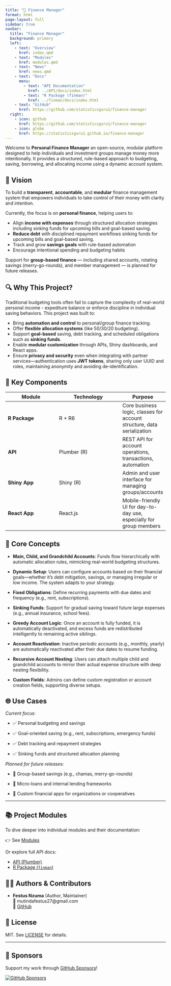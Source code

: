 ```yaml
---
title: "💼 Finance Manager"
format: html
page-layout: full
sidebar: true
navbar:
  title: "Finance Manager"
  background: primary
  left:
    - text: "Overview"
      href: index.qmd
    - text: "Modules"
      href: modules.qmd
    - text: "News"
      href: news.qmd
    - text: "Docs"
      menu:
        - text: "API Documentation"
          href: ../API/docs/index.html
        - text: "R Package (finman)"
          href: ../finman/docs/index.html
    - text: "GitHub"
      href: https://github.com/statisticsguru1/finance-manager
  right:
    - icon: github
      href: https://github.com/statisticsguru1/finance-manager
    - icon: globe
      href: https://statisticsguru1.github.io/finance-manager
---
```


Welcome to **Personal Finance Manager** an open-source, modular platform designed to help individuals and investment groups manage money more intentionally. It provides a structured, rule-based approach to budgeting, saving, borrowing, and allocating income using a dynamic account system.


## 🚀 Vision

To build a **transparent**, **accountable**, and **modular** finance management system that empowers individuals to take control of their money with clarity and intention.

Currently, the focus is on **personal finance**, helping users to:

- Align **income with expenses** through structured allocation strategies including sinking funds for upcoming bills and goal-based saving.
- **Reduce debt** with disciplined repayment workflows sinking funds for upcoming bills and goal-based saving. 
- Track and grow **savings goals** with rule-based automation  
- Encourage intentional spending and budgeting habits

Support for **group-based finance** — including shared accounts, rotating savings (merry-go-rounds), and member management — is planned for future releases.


## 🔍 Why This Project?

Traditional budgeting tools often fail to capture the complexity of real-world personal income - expediture balance or enforce discipline in individual saving behaviors. This project was built to:

- Bring **automation and control** to personal/group finance tracking.
- Offer **flexible allocation systems** (like 50/30/20 budgeting).
- Support **goal-based** saving, debt tracking, and scheduled obligations such as **sinking funds**.
- Enable **modular customization** through APIs, Shiny dashboards, and React apps.
- Ensure **privacy and security** even when integrating with partner services—authentication uses **JWT tokens**, sharing only user UUID and roles, maintaining anonymity and avoiding de-identification.


## 🧩 Key Components

| Module      | Technology     | Purpose |
|-------------|----------------|---------|
| **R Package** | R + R6         | Core business logic, classes for account structure, data serialization |
| **API**     | Plumber (R)     | REST API for account operations, transactions, automation |
| **Shiny App**| Shiny (R)      | Admin and user interface for managing groups/accounts |
| **React App**| React.js       | Mobile-friendly UI for day-to-day use, especially for group members |


## 🧠 Core Concepts

- **Main, Child, and Grandchild Accounts**: Funds flow hierarchically with automatic allocation rules, mimicking real-world budgeting structures.
- **Dynamic Setup**: Users can configure accounts based on their financial goals—whether it's debt mitigation, savings, or managing irregular or low income. The system adapts to your strategy.
- **Fixed Obligations**: Define recurring payments with due dates and frequency (e.g., rent, subscriptions).
- **Sinking Funds**: Support for gradual saving toward future large expenses (e.g., annual insurance, school fees).
- **Greedy Account Logic**: Once an account is fully funded, it is automatically deactivated, and excess funds are redistributed intelligently to remaining active siblings.
- **Account Reactivation**: Inactive periodic accounts (e.g., monthly, yearly) are automatically reactivated after their due dates to resume funding.
- **Recursive Account Nesting**: Users can attach multiple child and grandchild accounts to mirror their actual expense structure with deep nesting flexibility.

- **Custom Fields**: Admins can define custom registration or account creation fields, supporting diverse setups.


## 🌐 Use Cases

*Current focus:*

- ✅ Personal budgeting and savings

- ✅ Goal-oriented saving (e.g., rent, subscriptions, emergency funds)

- ✅ Debt tracking and repayment strategies

- ✅ Sinking funds and structured allocation planning

*Planned for future releases:*

- 🔄 Group-based savings (e.g., chamas, merry-go-rounds)

- 💸 Micro-loans and internal lending frameworks

- 🏢 Custom financial apps for organizations or cooperatives

---

## 📚 Project Modules

To dive deeper into individual modules and their documentation:

👉 See [Modules](modules.qmd)

Or explore full API docs:

- [API (Plumber)](./api/index.html)
- [R Package (`finman`)](./finman/index.html)

## 👨‍💻 Authors & Contributors

- **Festus Nzuma** (Author, Maintainer)  
  📧 mutindafestus27@gmail.com  
  🐙 [GitHub](https://github.com/statisticsguru1)


## 📜 License

MIT. See [LICENSE](https://github.com/statisticsguru1/finance-manager/LICENSE.md) for details.

--- 
## 💖 Sponsors

Support my work through [GitHub Sponsors](https://github.com/sponsors/statisticsguru1)!


[![GitHub Sponsors](https://img.shields.io/github/sponsors/statisticsguru1?style=flat-square)](https://github.com/sponsors/statisticsguru1)